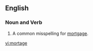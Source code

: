 ==English==

===Noun and Verb===
{{rfc-header|Noun and Verb}}
# A common misspelling for [[mortgage]].

[[vi:mortage]]